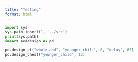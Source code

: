 ```yaml
---
title: "Testing"
format: html
---
```


```python
import sys
sys.path.insert(1, '../src') 
print(sys.path)
import peddesign as pd
```

```python
pd.design_ct("whole_abd", "younger_child", 6, "delay", 65)
pd.design_chest("younger_child", 12)
```